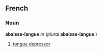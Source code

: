 ==French==
===Noun===
'''abaisse-langue''' ''m'' (''plural'' '''abaisse-langue'''<!--sic: plural is the same as the singular-->)

#[[tongue depressor]]